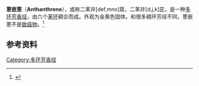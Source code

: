 {{chembox
| Verifiedfields = changed
| verifiedrevid = 396291802
| Name = 蒽嵌蒽
| ImageFile = Anthanthrene.png
| ImageFile1 = Anthanthrene-3D-balls.png
| ImageSize1 = 220px
| ImageName1 = Ball-and-stick model
| IUPACName = Dibenzo[''def'',''mno'']chrysene
| OtherNames = Anthanthren; Dibenzo[''cd'',''jk'']pyrene
| Section1 = {{Chembox Identifiers
|   ChemSpiderID_Ref = {{chemspidercite|correct|chemspider}}
| ChemSpiderID = 8764
| InChI = 1/C22H12/c1-3-13-7-9-18-12-16-6-2-4-14-8-10-17-11-15(5-1)19(13)21(18)22(17)20(14)16/h1-12H
| InChIKey = YFIJJNAKSZUOLT-UHFFFAOYAI
| StdInChI_Ref = {{stdinchicite|correct|chemspider}}
| StdInChI = 1S/C22H12/c1-3-13-7-9-18-12-16-6-2-4-14-8-10-17-11-15(5-1)19(13)21(18)22(17)20(14)16/h1-12H
| StdInChIKey_Ref = {{stdinchicite|correct|chemspider}}
| StdInChIKey = YFIJJNAKSZUOLT-UHFFFAOYSA-N
| CASNo = 191-26-4
|    CASNo_Ref = {{cascite|correct|CAS}}
|   PubChem = 
| KEGG_Ref = {{keggcite|changed|kegg}}
| KEGG = C19327
|   SMILES = c6c3ccc2cc1cccc5c1c4c2c3c(cc4cc5)cc6
}}
| Section2 = {{Chembox Properties
|   Formula = C<sub>22</sub>H<sub>12</sub>
|   MolarMass = 276.33
|   Appearance = 金黄色固体
|   Density = 
|   MeltingPtC = 261
|   BoilingPt = 
|   Solubility = 不溶
  }}
| Section3 = {{Chembox Hazards
|   EUIndex = 未列出
|   MainHazards = 
|   FlashPt = 
  }}
}}

''' 蒽嵌蒽'''（'''Anthanthrene'''），或称二苯并[def,mno]䓛，二苯并[d,j,k]芘，是一种[[多环芳香烃|多环芳香烃]]，由六个[[苯环|苯环]]稠合而成。外观为金黄色固体。和很多稠环芳烃不同，蒽嵌蒽不是[[致癌物|致癌物]]。<ref>{{cite book | last = Clar | first = E. | title = Polycyclic Hydrocarbons | url = https://archive.org/details/polycyclichydroc0001clar | location = New York | publisher = Academic Press | year = 1964 }}</ref>

==参考资料==
{{reflist}}
{{多环芳烃}}
[[Category:多环芳香烃|Category:多环芳香烃]]